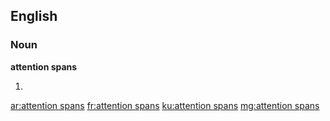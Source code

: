 ==English==

===Noun===
'''attention spans'''

# {{plural of|attention span}}

[[ar:attention spans]]
[[fr:attention spans]]
[[ku:attention spans]]
[[mg:attention spans]]